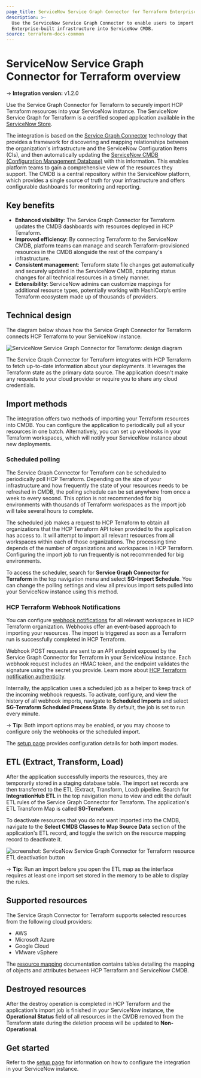 ```yaml
---
page_title: ServiceNow Service Graph Connector for Terraform Enterprise overview
description: >-
  Use the ServiceNow Service Graph Connector to enable users to import Terraform
  Enterprise-built infrastructure into ServiceNow CMDB.
source: terraform-docs-common
---
```


# ServiceNow Service Graph Connector for Terraform overview

-> **Integration version:**  v1.2.0

Use the Service Graph Connector for Terraform to securely import HCP Terraform resources into your ServiceNow instance. The ServiceNow Service Graph for Terraform is a certified scoped application available in the [ServiceNow Store](https://store.servicenow.com/sn_appstore_store.do#!/store/application/0b0600891b52c150c216ebd56e4bcb32).

The integration is based on the [Service Graph Connector](https://www.servicenow.com/products/service-graph-connectors.html) technology that provides a framework for discovering and mapping relationships between the organization's infrastructure and the ServiceNow Configuration Items (CIs), and then automatically updating the [ServiceNow CMDB (Configuration Management Database)](https://www.servicenow.com/products/servicenow-platform/configuration-management-database.html) with this information. This enables platform teams to gain a comprehensive view of the resources they support. The CMDB is a central repository within the ServiceNow platform, which provides a single source of truth for your infrastructure and offers configurable dashboards for monitoring and reporting.

## Key benefits

-   **Enhanced visibility**: The Service Graph Connector for Terraform updates the CMDB dashboards with resources deployed in HCP Terraform.
-   **Improved efficiency**: By connecting Terraform to the ServiceNow CMDB, platform teams can manage and search Terraform-provisioned resources in the CMDB alongside the rest of the company's infrastructure.
-   **Consistent management**: Terraform state file changes get automatically and securely updated in the ServiceNow CMDB, capturing status changes for all technical resources in a timely manner. 
-   **Extensibility**: ServiceNow admins can customize mappings for additional resource types, potentially working with HashiCorp’s entire Terraform ecosystem made up of thousands of providers.

## Technical design

The diagram below shows how the Service Graph Connector for Terraform connects HCP Terraform to your ServiceNow instance. 

![ServiceNow Service Graph Connector for Terraform: design diagram](/img/docs/service-now-service-graph-design.png)

The Service Graph Connector for Terraform integrates with HCP Terraform to fetch up-to-date information about your deployments. It leverages the Terraform state as the primary data source. The application doesn't make any requests to your cloud provider or require you to share any cloud credentials.

## Import methods

The integration offers two methods of importing your Terraform resources into CMDB. You can configure the application to periodically pull all your resources in one batch. Alternatively, you can set up webhooks in your Terraform workspaces, which will notify your ServiceNow instance about new deployments.

### Scheduled polling

The Service Graph Connector for Terraform can be scheduled to periodically poll HCP Terraform. Depending on the size of your infrastructure and how frequently the state of your resources needs to be refreshed in CMDB, the polling schedule can be set anywhere from once a week to every second. This option is not recommended for big environments with thousands of Terraform workspaces as the import job will take several hours to complete.

The scheduled job makes a request to HCP Terraform to obtain all organizations that the HCP Terraform API token provided to the application has access to. It will attempt to import all relevant resources from all workspaces within each of those organizations. The processing time depends of the number of organizations and workspaces in HCP Terraform. Configuring the import job to run frequently is not recommended for big environments.

To access the scheduler, search for **Service Graph Connector for Terraform** in the top navigation menu and select **SG-Import Schedule**. You can change the polling settings and view all previous import sets pulled into your ServiceNow instance using this method.

### HCP Terraform Webhook Notifications

You can configure [webhook notifications](/terraform/enterprise/workspaces/settings/notifications) for all relevant workspaces in HCP Terraform organization. Webhooks offer an event-based approach to importing your resources. The import is triggered as soon as a Terraform run is successfully completed in HCP Terraform.

Webhook POST requests are sent to an API endpoint exposed by the Service Graph Connector for Terraform in your ServiceNow instance. Each webhook request includes an HMAC token, and the endpoint validates the signature using the secret you provide. Learn more about [HCP Terraform notification authenticity](/terraform/enterprise/workspaces/settings/notifications#notification-authenticity).

Internally, the application uses a scheduled job as a helper to keep track of the incoming webhook requests. To activate, configure, and view the history of all webhook imports, navigate to **Scheduled Imports** and select **SG-Terraform Scheduled Process State**. By default, the job is set to run every minute.

-> **Tip:** Both import options may be enabled, or you may choose to configure only the webhooks or the scheduled import. 

The [setup page](/terraform/enterprise/integrations/service-now/service-graph/service-graph-setup) provides configuration details for both import modes.

## ETL (Extract, Transform, Load)

After the application successfully imports the resources, they are temporarily stored in a staging database table. The import set records are then transferred to the ETL (Extract, Transform, Load) pipeline. Search for **IntegrationHub ETL** in the top navigation menu to view and edit the default ETL rules of the Service Graph Connector for Terraform. The application's ETL Transform Map is called **SG-Terraform**.

To deactivate resources that you do not want imported into the CMDB, navigate to the **Select CMDB Classes to Map Source Data** section of the application's ETL record, and toggle the switch on the resource mapping record to deactivate it.

![screenshot: ServiceNow Service Graph Connector for Terraform resource ETL deactivation button](/img/docs/service-now-service-graph-deactivate-etl.png)

-> **Tip:** Run an import before you open the ETL map as the interface requires at least one import set stored in the memory to be able to display the rules. 

## Supported resources

The Service Graph Connector for Terraform supports selected resources from the following cloud providers:

-   AWS
-   Microsoft Azure
-   Google Cloud
-   VMware vSphere

The [resource mapping](/terraform/enterprise/integrations/service-now/service-graph/resource-coverage) documentation contains tables detailing the mapping of objects and attributes between HCP Terraform and ServiceNow CMDB.

## Destroyed resources

After the destroy operation is completed in HCP Terraform and the application's import job is finished in your ServiceNow instance, the **Operational Status** field of all resources in the CMDB removed from the Terraform state during the deletion process will be updated to **Non-Operational**.

## Get started

Refer to the [setup page](/terraform/enterprise/integrations/service-now/service-graph/service-graph-setup) for information on how to configure the integration in your ServiceNow instance.
